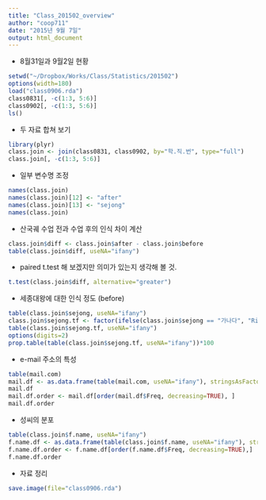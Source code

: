 ```yaml
---
title: "Class_201502_overview"
author: "coop711"
date: "2015년 9월 7일"
output: html_document
---
```


* 8월31일과 9월2일 현황

```r
setwd("~/Dropbox/Works/Class/Statistics/201502")
options(width=180)
load("class0906.rda")
class0831[, -c(1:3, 5:6)]
class0902[, -c(1:3, 5:6)]
ls()
```

* 두 자료 합쳐 보기

```r
library(plyr)
class.join <- join(class0831, class0902, by="학.직.번", type="full")
class.join[, -c(1:3, 5:6)]
```

* 일부 변수명 조정

```r
names(class.join)
names(class.join)[12] <- "after"
names(class.join)[13] <- "sejong"
names(class.join)
```

* 산국궤 수업 전과 수업 후의 인식 차이 계산

```r
class.join$diff <- class.join$after - class.join$before
table(class.join$diff, useNA="ifany")
```

* paired t.test 해 보겠지만 의미가 있는지 생각해 볼 것.

```r
t.test(class.join$diff, alternative="greater")
```

* 세종대왕에 대한 인식 정도 (before)

```r
table(class.join$sejong, useNA="ifany")
class.join$sejong.tf <- factor(ifelse(class.join$sejong == "가나다", "Right", "Wrong"))
table(class.join$sejong.tf, useNA="ifany")
options(digits=2)
prop.table(table(class.join$sejong.tf, useNA="ifany"))*100
```

* e-mail 주소의 특성

```r
table(mail.com)
mail.df <- as.data.frame(table(mail.com, useNA="ifany"), stringsAsFactors=TRUE)
mail.df
mail.df.order <- mail.df[order(mail.df$Freq, decreasing=TRUE), ]
mail.df.order
```

* 성씨의 분포

```r
table(class.join$f.name, useNA="ifany")
f.name.df <- as.data.frame(table(class.join$f.name, useNA="ifany"), stringsAsFactors=TRUE)
f.name.df.order <- f.name.df[order(f.name.df$Freq, decreasing=TRUE),]
f.name.df.order
```


* 자료 정리

```r
save.image(file="class0906.rda")
```